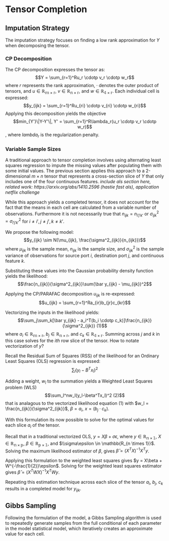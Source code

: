 # Tensor Completion

## Imputation Strategy

The imputation strategy focuses on finding a low rank approximation for $Y$ when decomposing the tensor.

### CP Decomposition

The CP decomposition expresses the tensor as: $$Y = \sum_{r=1}^Ru_r \cdotp v_r \cdotp w_r$$ where $r$ represents the rank approximation, $\cdotp$ denotes the outer product of tensors, and $u \in \mathbb{R_{m \times r}}$, $v \in \mathbb{R_{n \times r}}$, and $w \in \mathbb{R_{4 \times r}}$. Each individual cell is expressed: $$y_{ijk} = \sum_{r=1}^Ru_{ri} \cdotp v_{ri} \cdotp w_{ri}$$ Applying this decomposition yields the objective $$min_{Y'}\|Y-Y'\|, Y' = \sum_{r=1}^R\lambda_r(u_r \cdotp v_r \cdotp w_r)$$, where $lambda_r$ is the regularization penalty.

### Variable Sample Sizes

A traditional approach to tensor completion involves using alternating least squares regression to impute the missing values after populating them with some initial values. The previous section applies this approach to a 2-dimensional $m \times n$ tensor that represents a cross-section slice of $Y$ that only includes one of the four continuous features. 
*include als section here, related work: https://arxiv.org/abs/1410.2596 (hastie fast als), application netflix challenge*

While this approach yields a completed tensor, it does not account for the fact that the means in each cell are calculated from a variable number of observations. Furthermore it is not necessarily true that $n_{ijk} = n_{i'j'k'}$ or $\sigma^2_{ijk} = \sigma^2_{i'j'k'}$ for $i \neq i', j \neq j', k \neq k'$. 

We propose the following model: 
$$y_{ijk} \sim N(\mu_{ijk}, \frac{\sigma^2_{ijk}}{n_{ijk}})$$ 
where $\mu_{ijk}$ is the sample mean, $n_{ijk}$ is the sample size, and $\sigma^2_{ijk}$ is the sample variance of observations for source port $i$, destination port $j$, and continuous feature $k$.

Substituting these values into the Gaussian probability density function yields the likelihood: $$\frac{n_{ijk}}{\sigma^2_{ijk}}\sum(\bar y_{ijk} - \mu_{ijk})^2$$

Applying the CP/PARAFAC decomposition $u_{ijk}$ is re-expressed: $$u_{ijk} = \sum_{r=1}^Ra_{ir}b_{jr}c_{kr}$$

Vectorizing the inputs in the likelihood yields: $$\sum_j\sum_k[\bar y_{ijk} - a_i^T(b_i \cdotp c_k)]\frac{n_{ijk}}{\sigma^2_{ijk}} (1)$$ where $a_i \in \mathbb{R_{m \times r}}$, $b_j \in \mathbb{R_{n \times r}}$, and $c_k \in \mathbb{R_{4 \times r}}$. Summing across $j$ and $k$ in this case solves for the $ith$ row slice of the tensor. How to notate vectorization of $y$?

Recall the Residual Sum of Squares (RSS) of the likelihood for an Ordinary Least Squares (OLS) regression is expressed: $$\sum_l(y_l-B^Tx_l)^2$$ 

Adding a weight, $w_l$ to the summation yields a Weighted Least Squares problem (WLS) $$\sum_l^nw_l(y_l-\beta^Tx_l)^2 (2)$$ that is analagous to the vectorized likelihood equation (1) with $w_l = \frac{n_{ijk}}{\sigma^2_{ijk}}$, $\beta = a_i$, $x = (b_j \cdotp c_k)$.

With this formulation its now possible to solve for the optimal values for each slice $a_i$ of the tensor.

Recall that in a traditional vectorized OLS, $y = X\beta + \sigma\epsilon$, where $y \in \mathbb{R_{n \times 1}}$, $X \in \mathbb{R_{n \times p}}$, $\beta \in \mathbb{R_{p \times 1}}$, and $\\sigma\epsilon \in \mathbb{R_{n \times 1}}$. Solving the maximum likelihood estimator of $\beta$, gives $\hat \beta = (X^TX)^{-1}X^Ty$. 

Applying this formulation to the weighted least squares gives $y = X\beta + W^{-\frac{1}{2}}\epsilon$. Solving for the weighted least squares estimator gives $\hat \beta = (X^TWX)^{-1}X^TWy$. 

Repeating this estimation technique across each slice of the tensor $a_i$, $b_j$, $c_k$ results in a completed model for $y_{ijk}$.

<!-- ## Motivation -->

<!-- The previous section's results reflected the need for an imputation strategy that accounted for the variability in the number of observations observed for each port combination when imputing that particular combination's cell. The following section constructs a statistical model that takes frequency of observations for each cell into account and repeatedly samples from that statistical model to complete the matrix.  -->

<!-- ## AMMI Model  -->

<!-- Additive Main Effects and Multiplicative Interaction Models (AMMI models) provide a defined statistical model for each cell in the ports matrix. In particular, the model combines the additive effects of the initial ANOVA imputation with the multiplicative effects yielded from singular value decomposition described in the previous section. More importantly, the model also includes a variance term for each cell that takes into account the differing frequency of observations in each port combination. Applying the same mathematical notation as the previous section, the model is formally expressed: $$y_{i,j} = u + a_i + b_j + \mathbf{u_i}D\mathbf{v_j^T} + \sigma_{i,j}\epsilon_{i,j}$$ -->
<!-- where $sigma_{i,j}$ is the variance for the $ith$ row $jth$ column in the ports combination matrix, and $\epsilon \sim N(0,1)$. -->

## Gibbs Sampling

Following the formulation of the model, a Gibbs Sampling algorithm is used to repeatedly generate samples from the full conditional of each parameter in the model statistical model, which iteratively creates an approximate value for each cell. 



